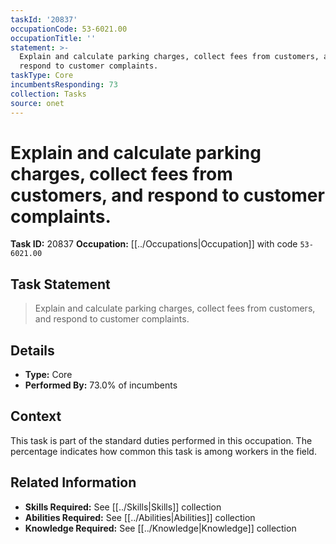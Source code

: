 ```yaml
---
taskId: '20837'
occupationCode: 53-6021.00
occupationTitle: ''
statement: >-
  Explain and calculate parking charges, collect fees from customers, and
  respond to customer complaints.
taskType: Core
incumbentsResponding: 73
collection: Tasks
source: onet
---
```

# Explain and calculate parking charges, collect fees from customers, and respond to customer complaints.

**Task ID:** 20837
**Occupation:** [[../Occupations|Occupation]] with code `53-6021.00`

## Task Statement

> Explain and calculate parking charges, collect fees from customers, and respond to customer complaints.

## Details

- **Type:** Core
- **Performed By:** 73.0% of incumbents

## Context

This task is part of the standard duties performed in this occupation. The percentage indicates how common this task is among workers in the field.

## Related Information

- **Skills Required:** See [[../Skills|Skills]] collection
- **Abilities Required:** See [[../Abilities|Abilities]] collection
- **Knowledge Required:** See [[../Knowledge|Knowledge]] collection
